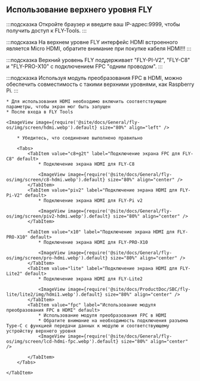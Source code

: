 ## Использование верхнего уровня FLY

:::подсказка
Откройте браузер и введите ваш IP-адрес:9999, чтобы получить доступ к FLY-Tools.
:::

:::подсказка
На верхнем уровне FLY интерфейс HDMI встроенного является Micro HDMI, обратите внимание при покупке кабеля HDMI!!!
:::

:::подсказка
Верхний уровень FLY поддерживает "FLY-PI-V2", "FLY-C8" и "FLY-PRO-X10" с подключением FPC "одним проводом".
:::

:::подсказка
Используя модуль преобразования FPC в HDMI, можно обеспечить совместимость с такими верхними уровнями, как Raspberry Pi.
:::

    * Для использования HDMI необходимо включить соответствующие параметры, чтобы экран мог быть запущен
    * После входа в FLY Tools

    <ImageView image={require('@site/docs/General/fly-os/img/screen/hdmi.webp').default} size="80%" align="left" />

<Tabs>
    <TabItem value="HDMI" label="Соединение HDMI" default>

        * Убедитесь, что соединение выполнено правильно

        <Tabs>
            <TabItem value="c8+g2t" label="Подключение экрана FPC для FLY-C8" default>
                * Подключение экрана HDMI для FLY-C8

                <ImageView image={require('@site/docs/General/fly-os/img/screen/c8-hdmi.webp').default} size="80%" align="center" />
            </TabItem>
            <TabItem value="piv2" label="Подключение экрана HDMI для FLY-Pi-V2" default>
                * Подключение экрана HDMI для FLY-Pi v2

                <ImageView image={require('@site/docs/General/fly-os/img/screen/piv2-hdmi.webp').default} size="80%" align="center" />
            </TabItem>

            <TabItem value="x10" label="Подключение экрана HDMI для FLY-PRO-X10" default>
                * Подключение экрана HDMI для FLY-PRO-X10

                <ImageView image={require('@site/docs/General/fly-os/img/screen/pro-hdmi.webp').default} size="80%" align="center" />
            </TabItem>
            <TabItem value="lite" label="Подключение экрана HDMI для FLY-Lite2" default>
                * Подключение экрана HDMI для FLY-Lite2

                <ImageView image={require('@site/docs/ProductDoc/SBC/fly-lite/lite2/img/hdmi1.webp').default} size="80%" align="center" />
            </TabItem>
            <TabItem value="fpc" label="Использование модуля преобразования FPC в HDMI" default>
                * Использование модуля преобразования FPC в HDMI
                * Обратите внимание на необходимость подключения разъема Type-C с функцией передачи данных к модулю и соответствующему устройству верхнего уровня
                <ImageView image={require('@site/docs/General/fly-os/img/screen/lcd-hdmi-fpc.webp').default} size="80%" align="center" />

            </TabItem>
        </Tabs>

    </TabItem>
</Tabs>
